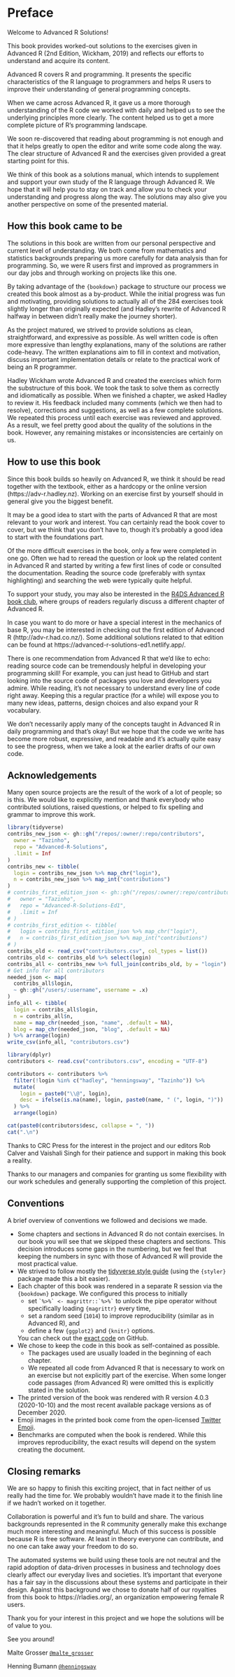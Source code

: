 \mainmatter

# Preface

Welcome to Advanced R Solutions!

This book provides worked-out solutions to the exercises given in Advanced R (2nd Edition, Wickham, 2019) and reflects our efforts to understand and acquire its content.

Advanced R covers R and programming. It presents the specific characteristics of the R language to programmers and helps R users to improve their understanding of general programming concepts. 

When we came across Advanced R, it gave us a more thorough understanding of the R code we worked with daily and helped us to see the underlying principles more clearly. The content helped us to get a more complete picture of R's programming landscape.

We soon re-discovered that reading about programming is not enough and that it helps greatly to open the editor and write some code along the way. The clear structure of Advanced R and the exercises given provided a great starting point for this.

We think of this book as a solutions manual, which intends to supplement and support your own study of the R language through Advanced R. We hope that it will help you to stay on track and allow you to check your understanding and progress along the way. The solutions may also give you another perspective on some of the presented material.

## How this book came to be

The solutions in this book are written from our personal perspective and current level of understanding. We both come from mathematics and statistics backgrounds preparing us more carefully for data analysis than for programming. So, we were R users first and improved as programmers in our day jobs and through working on projects like this one.

By taking advantage of the `{bookdown}` package to structure our process we created this book almost as a by-product. While the initial progress was fun and motivating, providing solutions to actually all of the 284 exercises took slightly longer than originally expected (and Hadley's rewrite of Advanced R halfway in between didn't really make the journey shorter).

As the project matured, we strived to provide solutions as clean, straightforward, and expressive as possible. As well written code is often more expressive than lengthy explanations, many of the solutions are rather code-heavy. The written explanations aim to fill in context and motivation, discuss important implementation details or relate to the practical work of being an R programmer.

Hadley Wickham wrote Advanced R and created the exercises which form the substructure of this book. We took the task to solve them as correctly and idiomatically as possible. When we finished a chapter, we asked Hadley to review it. His feedback included many comments (which we then had to resolve), corrections and suggestions, as well as a few complete solutions. We repeated this process until each exercise was reviewed and approved. As a result, we feel pretty good about the quality of the solutions in the book. However, any remaining mistakes or inconsistencies are certainly on us.

## How to use this book

Since this book builds so heavily on Advanced R, we think it should be read together with the textbook, either as a hardcopy or the online version (https://adv-r.hadley.nz). Working on an exercise first by yourself should in general give you the biggest benefit.

It may be a good idea to start with the parts of Advanced R that are most relevant to your work and interest. You can certainly read the book cover to cover, but we think that you don't have to, though it's probably a good idea to start with the foundations part.

Of the more difficult exercises in the book, only a few were completed in one go. Often we had to reread the question or look up the related content in Advanced R and started by writing a few first lines of code or consulted the documentation. Reading the source code (preferably with syntax highlighting) and searching the web were typically quite helpful.

To support your study, you may also be interested in the [R4DS Advanced R book club](https://GitHub.com/r4ds/bookclub-Advanced_R), where groups of readers regularly discuss a different chapter of Advanced R.

In case you want to do more or have a special interest in the mechanics of base R, you may be interested in checking out the first edition of Advanced R (http://adv-r.had.co.nz/). Some additional solutions related to that edition can be found at https://advanced-r-solutions-ed1.netlify.app/.

There is one recommendation from Advanced R that we'd like to echo: reading source code can be tremendously helpful in developing your programming skill! For example, you can just head to GitHub and start looking into the source code of packages you love and developers you admire. While reading, it's not necessary to understand every line of code right away. Keeping this a regular practice (for a while) will expose you to many new ideas, patterns, design choices and also expand your R vocabulary.

We don't necessarily apply many of the concepts taught in Advanced R in daily programming and that's okay! But we hope that the code we write has become more robust, expressive, and readable and it's actually quite easy to see the progress, when we take a look at the earlier drafts of our own code.

## Acknowledgements

Many open source projects are the result of the work of a lot of people; so is this. We would like to explicitly mention and thank everybody who contributed solutions, raised questions, or helped to fix spelling and grammar to improve this work.

```r
library(tidyverse)
contribs_new_json <- gh::gh("/repos/:owner/:repo/contributors",
  owner = "Tazinho",
  repo = "Advanced-R-Solutions",
  .limit = Inf
)
contribs_new <- tibble(
  login = contribs_new_json %>% map_chr("login"),
  n = contribs_new_json %>% map_int("contributions")
)
# contribs_first_edition_json <- gh::gh("/repos/:owner/:repo/contributors",
#   owner = "Tazinho",
#   repo = "Advanced-R-Solutions-Ed1",
#   .limit = Inf
# )
# contribs_first_edition <- tibble(
#   login = contribs_first_edition_json %>% map_chr("login"),
#   n = contribs_first_edition_json %>% map_int("contributions")
# )
contribs_old <- read_csv("contributors.csv", col_types = list())
contribs_old <- contribs_old %>% select(login)
contribs_all <- contribs_new %>% full_join(contribs_old, by = "login")
# Get info for all contributors
needed_json <- map(
  contribs_all$login, 
  ~ gh::gh("/users/:username", username = .x)
)
info_all <- tibble(
  login = contribs_all$login,
  n = contribs_all$n,
  name = map_chr(needed_json, "name", .default = NA),
  blog = map_chr(needed_json, "blog", .default = NA)
) %>% arrange(login)
write_csv(info_all, "contributors.csv")
```

```r
library(dplyr)
contributors <- read.csv("contributors.csv", encoding = "UTF-8")

contributors <- contributors %>% 
  filter(!login %in% c("hadley", "henningsway", "Tazinho")) %>% 
  mutate(
    login = paste0("\\@", login),
    desc = ifelse(is.na(name), login, paste0(name, " (", login, ")"))
  ) %>% 
  arrange(login)

cat(paste0(contributors$desc, collapse = ", ")) 
cat(".\n")
```

Thanks to CRC Press for the interest in the project and our editors Rob Calver and Vaishali Singh for their patience and support in making this book a reality.

Thanks to our managers and companies for granting us some flexibility with our work schedules and generally supporting the completion of this project.

## Conventions

A brief overview of conventions we followed and decisions we made.

- Some chapters and sections in Advanced R do not contain exercises. In our book you will see that we skipped these chapters and sections. This decision introduces some gaps in the numbering, but we feel that keeping the numbers in sync with those of Advanced R will provide the most practical value.
- We strived to follow mostly the [tidyverse style guide](https://style.tidyverse.org/) (using the `{styler}` package made this a bit easier).
- Each chapter of this book was rendered in a separate R session via the `{bookdown}` package. We configured this process to initially
  - set `` `%>%` <- magrittr::`%>%` `` to unlock the pipe operator without specifically loading `{magrittr}` every time,
  - set a random seed (`1014`) to improve reproducibility (similar as in Advanced R), and 
  - define a few `{ggplot2}` and `{knitr}` options.
   
  You can check out the [exact code](https://GitHub.com/Tazinho/Advanced-R-Solutions/blob/main/common.R) on GitHub.
- We chose to keep the code in this book as self-contained as possible.
  - The packages used are usually loaded in the beginning of each chapter.
  - We repeated all code from Advanced R that is necessary to work on an exercise but not explicitly part of the exercise. When some longer code passages (from Advanced R) were omitted this is explicitly stated in the solution.
- The printed version of the book was rendered with R version 4.0.3 (2020-10-10) and the most recent available package versions as of December 2020.
- Emoji images in the printed book come from the open-licensed [Twitter Emoji](https://github.com/twitter/twemoji).
- Benchmarks are computed when the book is rendered. While this improves reproducibility, the exact results will depend on the system creating the document.

## Closing remarks

We are so happy to finish this exciting project, that in fact neither of us really had the time for. We probably wouldn't have made it to the finish line if we hadn't worked on it together.

Collaboration is powerful and it's fun to build and share. The various backgrounds represented in the R community generally make this exchange much more interesting and meaningful. Much of this success is possible because R is free software. At least in theory everyone can contribute, and no one can take away your freedom to do so.

The automated systems we build using these tools are not neutral and the rapid adoption of data-driven processes in business and technology does clearly affect our everyday lives and societies. It's important that everyone has a fair say in the discussions about these systems and participate in their design. Against this background we chose to donate half of our royalties from this book to https://rladies.org/, an organization empowering female R users.

Thank you for your interest in this project and we hope the solutions will be of value to you.

See you around!

Malte Grosser [`@malte_grosser`](https://twitter.com/malte_grosser)

Henning Bumann [`@henningsway`](https://twitter.com/henningsway)

